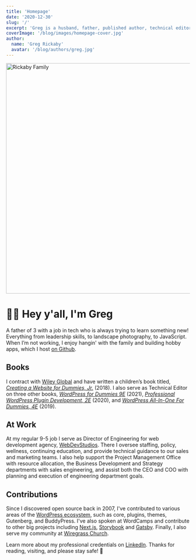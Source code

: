```yaml
---
title: 'Homepage'
date: '2020-12-30'
slug: '/'
excerpt: 'Greg is a husband, father, published author, technical editor, and open&#x2d;source contributor who&#8217;s been developing websites since 1999.'
coverImage: '/blog/images/homepage-cover.jpg'
author:
  name: 'Greg Rickaby'
  avatar: '/blog/authors/greg.jpg'
---
```


<div className="wide">
  <Image
    alt="Rickaby Family"
    height="630"
    layout="responsive"
    src="/blog/images/rickaby-family-with-bernie.jpg"
    width="840"
  />
</div>

# 👋🏻 Hey y'all, I'm Greg

A father of 3 with a job in tech who is always trying to learn something new! Everything from leadership skills, to landscape photography, to JavaScript. When I’m not working, I enjoy hangin' with the family and building hobby apps, which I host [on Github](https://github.com/gregrickaby?tab=repositories).

## Books

I contract with [Wiley Global](https://www.wiley.com/en-us/) and have written a children’s book titled, [_Creating a Website for Dummies, Jr._](http://gregslink.co/create-a-website-am) (2018). I also serve as Technical Editor on three other books, _[WordPress for Dummies 9E](https://smile.amazon.com/gp/product/1119696976/ref=pe_41006280_506051420_pe_re_csr_ea_lm)_ (2021), _[Professional WordPress Plugin Development, 2E](https://amzn.to/2BgCg7i)_ (2020), and _[WordPress All-In-One For Dummies, 4E](https://amzn.to/37MMDLp)_ (2019).

## At Work

At my regular 9-5 job I serve as Director of Engineering for web development agency, [WebDevStudios](https://webdevstudios.com/). There I oversee staffing, policy, wellness, continuing education, and provide technical guidance to our sales and marketing teams. I also help support the Project Management Office with resource allocation, the Business Development and Strategy departments with sales engineering, and assist both the CEO and COO with planning and execution of engineering department goals.

## Contributions

Since I discovered open source back in 2007, I've contributed to various areas of the [WordPress ecosystem](https://profiles.wordpress.org/gregrickaby/), such as core, plugins, themes, Gutenberg, and BuddyPress. I've also spoken at WordCamps and contribute to other big projects including [Next.js](https://nextjs.org), [Storybook](https://github.com/storybookjs/storybook) and [Gatsby](https://gatsbyjs.org). Finally, I also serve my community at [Wiregrass Church](https://wiregrasschurch.org).

Learn more about my professional credentials on [LinkedIn](https://www.linkedin.com/in/gregrickaby/). Thanks for reading, visiting, and please stay safe! 🍻
